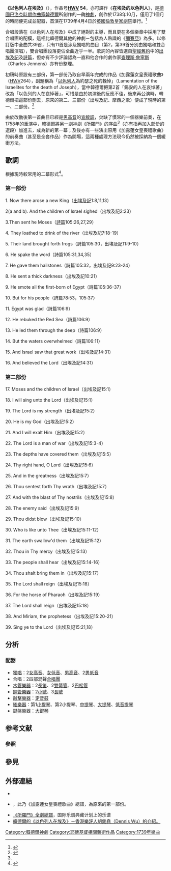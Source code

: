 '''《以色列人在埃及》'''（{{lang-en|'''''Israel in Egypt'''''}}），作品号'''[[韓德爾作品目錄|HWV]] 54'''，亦可譯作《'''在埃及的以色列人'''》，是[[德國|德國]][[巴洛克時期|巴洛克時期]][[作曲家|作曲家]][[韓德爾|韓德爾]]所創作的一齣[[神劇|神劇]]，創作於1738年10月，僅用了1個月的時間便完成並配器，首演在1739年4月4日於[[英國|英國]][[倫敦|倫敦]][[皇家劇院|皇家劇院]]舉行。<ref name="Frey">{{Cite web |url=http://www.kuk-art.com/download/newsletter/Israel-E.html |title=Wolfram Frey:"The tremendous impact of Handel's oratorios... Israel in Egypt" in ''Pforzheimer Zeitung'' |accessdate=2013-09-10 |archive-date=2013-09-21 |archive-url=https://web.archive.org/web/20130921054449/http://www.kuk-art.com/download/newsletter/Israel-E.html |dead-url=no }}</ref>

合唱段落在《以色列人在埃及》中成了絕對的主導，而且更在多個樂章中採用了雙合唱團的配模，這相比韓德爾其他的神劇－包括為人熟識的《[[彌賽亞_(韓德爾)|彌賽亞]]》為多。以修訂版中全曲共39首，只有11首是涉及獨唱的曲目（第2，第39首分別由獨唱和雙合唱團演唱），雙合唱團段落更佔全曲近乎一半。歌詞的內容皆選自[[聖經|聖經]][[舊約|舊約]]中的[[出埃及記|出埃及記]]及[[詩篇|詩篇]]，但亦有不少評論認為一直和他合作的劇作家[[查理斯·詹寧斯|查理斯·詹寧斯]]（Charles Jennens）亦有份整理。

初稿時原設有三部份，第一部份乃取自早兩年完成的作品《加露蓮女皇喪禮歌曲》（[[HWV|HWV]]264），副題稱為「[[以色列人|以色列人]]為約瑟之死的輓悼」（Lamentation of the Israelites for the death of Joseph），當中韓德爾把第2首「鍚安的人在哀悼著」改為「以色列的人在哀悼著」，可惜是由於初演後的反應不佳，後來再公演時，韓德爾把這部份刪去，原來的第二、三部份（出埃及記、摩西之歌）便成了現時的第一、二部份。<ref>{{Cite web |url=http://www.denniswu.com/zh/a/handel-israel-in-egypt-counterpoint-festival |title=韓德爾的《以色列人在埃及》 |accessdate=2013-09-08 |archive-date=2016-10-13 |archive-url=https://web.archive.org/web/20161013035900/http://www.denniswu.com/zh/a/handel-israel-in-egypt-counterpoint-festival |dead-url=no }}</ref>

由於改動後第一首曲目已經是[[男高音|男高音]]的[[宣敘調|宣敘調]]，欠缺了慣常的一個器樂前奏，在1758年的重演中，韓德爾將另一劇神劇《所羅門》的序曲<ref name="Frey"></ref>（亦有指再加入部份的選段）加進去，成為新的第一幕；及後亦有一些演出原用《加露蓮女皇喪禮歌曲》的前奏曲（甚至是全套作品）作為開場，這兩種處理方法現今仍然被採納為一個緩衝方法。

== 歌詞 ==
根據現時較常用的二幕形式<ref>{{Cite web |url=http://imslp.org/wiki/File:PMLP44449-Handel-HWV0054VSf.pdf |title=合唱分譜中的樂曲介紹。 |access-date=2013-09-08 |archive-date=2019-07-16 |archive-url=https://web.archive.org/web/20190716221100/https://imslp.org/wiki/File:PMLP44449-Handel-HWV0054VSf.pdf |dead-url=no }}</ref>。

=== 第一部份 ===
1. Now there arose a new King（[[出埃及記|出埃及記]]1:8,11,13）

2(a and b). And the children of Israel sighed（出埃及記2:23）

3.Then sent he Moses（[[詩篇|詩篇]]105:26,27,29）

4. They loathed to drink of the river（出埃及記7:18-19）

5. Their land brought forth frogs（詩篇105:30，出埃及記11:9-10）

6. He spake the word（詩篇105:31,34,35）

7. He gave them hailstones（詩篇105:32，出埃及記9:23-24）

8. He sent a thick darkness（出埃及記10:21）

9. He smote all the first-born of Egypt（詩篇105:36-37）

10. But for his people（詩篇78:53，105:37）

11. Egypt was glad（詩篇106:9）

12. He rebuked the Red Sea（詩篇106:9）

13. He led them through the deep（詩篇106:9）

14. But the waters overwhelmed（詩篇106:11）

15. And Israel saw that great work（出埃及記14:31）

16. And believed the Lord（出埃及記14:31）

=== 第二部份 ===
17. Moses and the children of Israel（出埃及記15:1）

18. I will sing unto the Lord（出埃及記15:1）

19. The Lord is my strength（出埃及記15:2）

20. He is my God（出埃及記15:2）

21. And I will exalt Him（出埃及記15:2）

22. The Lord is a man of war（出埃及記15:3-4）

23. The depths have covered them（出埃及記15:5）

24. Thy right hand, O Lord（出埃及記15:6）

25. And in the greatness（出埃及記15:7）

26. Thou sentest forth Thy wrath（出埃及記15:7）

27. And with the blast of Thy nostrils（出埃及記15:8）

28. The enemy said（出埃及記15:9）

29. Thou didst blow（出埃及記15:10）

30. Who is like unto Thee（出埃及記15:11-12）

31. The earth swallow'd them（出埃及記15:12）

32. Thou in Thy mercy（出埃及記15:13）

33. The people shall hear（出埃及記15:14-16）

34. Thou shalt bring them in（出埃及記15:17）

35. The Lord shall reign（出埃及記15:18）

36. For the horse of Pharaoh（出埃及記15:19）

37. The Lord shall reign（出埃及記15:18）

38. And Miriam, the prophetess（出埃及記15:20-21）

39. Sing ye to the Lord（出埃及記15:21,18）
<!--
===1758年版本－以《所羅門》為第一部份===
===原版以《加露蓮女皇喪禮歌曲》為第一部份===-->

== 分析 ==
=== 配器 ===
*[[獨唱|獨唱]]：2[[女高音|女高音]]、[[女低音|女低音]]、[[男高音|男高音]]、2[[男低音|男低音]]
*合唱：2四部混聲[[合唱團|合唱團]]
*[[木管樂器|木管樂器]]：2[[長笛|長笛]]、2[[雙簧管|雙簧管]]、2[[巴松管|巴松管]]
*[[銅管樂器|銅管樂器]]：2[[小號|小號]]、3[[長號|長號]]
*[[敲擊樂器|敲擊樂器]]：[[定音鼓|定音鼓]]
*[[絃樂器|絃樂器]]：第1[[小提琴|小提琴]]、第2小提琴、[[中提琴|中提琴]]、[[大提琴|大提琴]]、[[低音提琴|低音提琴]]
*[[鍵盤樂器|鍵盤樂器]]：[[大鍵琴|大鍵琴]]

== 参考文献 ==
=== 參照 ===
{{Reflist|2}}

== 參見 ==
{{portal|古典音樂}}

== 外部連結 ==
* {{IMSLP2|work=Israel in Egypt (Exodus), HWV 54 (Handel, George Frideric)}}
* {{IMSLP2|work=Funeral Anthem for Queen Caroline, HWV 264 (Handel,_George_Frideric)}}，此乃《加露蓮女皇喪禮歌曲》總譜，為原來的第一部份。
* [http://conquest.imslp.info/files/imglnks/usimg/5/50/IMSLP18850-PMLP03568-HG_Band_26.pdf 《所羅門》全劇總譜]{{Wayback|url=http://conquest.imslp.info/files/imglnks/usimg/5/50/IMSLP18850-PMLP03568-HG_Band_26.pdf |date=20200721035110 }}，国际乐谱典藏计划上的乐谱
* [http://www.denniswu.com/zh/a/handel-israel-in-egypt-counterpoint-festival 韓德爾的《以色列人在埃及》－香港樂評人胡銘堯（Dennis Wu）的介紹。]{{Wayback|url=http://www.denniswu.com/zh/a/handel-israel-in-egypt-counterpoint-festival |date=20161013035900 }}

{{DEFAULTSORT:Israel in Egypt}}
[[Category:韓德爾神劇|Category:韓德爾神劇]]
[[Category:耶稣基督相關藝術作品|Category:耶稣基督相關藝術作品]]
[[Category:1739年樂曲|Category:1739年樂曲]]
